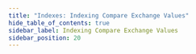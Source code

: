 ```yaml
---
title: "Indexes: Indexing Compare Exchange Values"
hide_table_of_contents: true
sidebar_label: Indexing Compare Exchange Values
sidebar_position: 20
---
```





<LanguageSwitcher supportedLanguages={supportedLanguages} />

<LanguageContent language="csharp">
   <IndexingCompareExchangeValuesCsharp />
</LanguageContent>

<LanguageContent language="java">
   <IndexingCompareExchangeValuesJava />
</LanguageContent>

<LanguageContent language="nodejs">
   <IndexingCompareExchangeValuesNodejs />
</LanguageContent>


<!---
### Client-API
- [Compare Exchange Overview](../client-api/operations/compare-exchange/overview)

### Indexes
- [What Are Indexes](../indexes/what-are-indexes)
- [Creating and Deploying Indexes](../indexes/creating-and-deploying)


-->